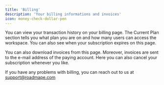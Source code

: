 ```yaml
---
title: 'Billing'
description: 'Your billing informations and invoices'
icon: money-check-dollar-pen
---
```


You can view your transaction history on your billing page. The Current Plan section tells you what plan you are on and how many users can access the workspace. You can also see when your subscription expires on this page.

You can also download invoices from this page. Moreover, invoices are sent to the e-mail address of the paying account. Here you can also cancel your subscription whenever you like.

<Info>If you have any problems with billing, you can reach out to us at support@roadmape.com</Info>